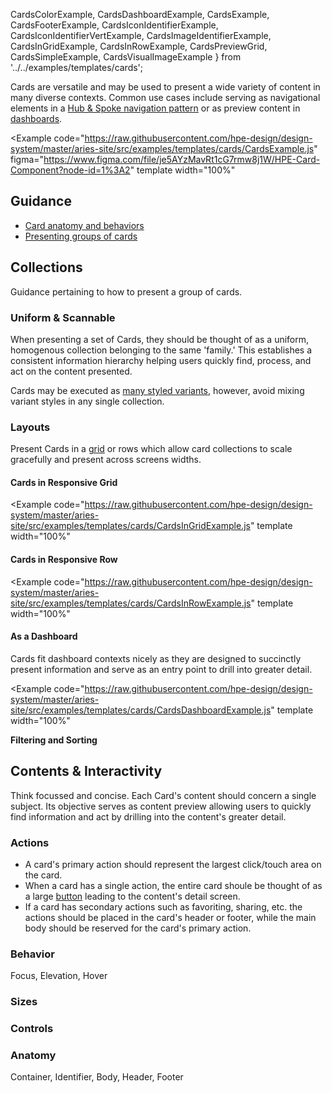 
  CardsColorExample,
  CardsDashboardExample,
  CardsExample, 
  CardsFooterExample,
  CardsIconIdentifierExample, 
  CardsIconIdentifierVertExample,
  CardsImageIdentifierExample, 
  CardsInGridExample,
  CardsInRowExample,
  CardsPreviewGrid,
  CardsSimpleExample,
  CardsVisualImageExample
} from '../../examples/templates/cards';

Cards are versatile and may be used to present a wide variety of content in many
diverse contexts. Common use cases include serving as navigational elements in a 
[Hub & Spoke navigation pattern](/templates/hub-and-spoke-navigation) or as 
preview content in [dashboards](/templates/dashboards).

<Example
  code="https://raw.githubusercontent.com/hpe-design/design-system/master/aries-site/src/examples/templates/cards/CardsExample.js"
  figma="https://www.figma.com/file/je5AYzMavRt1cG7rmw8j1W/HPE-Card-Component?node-id=1%3A2"
  template
  width="100%"
>
  <CardsExample />
</Example>

## Guidance ##
- [Card anatomy and behaviors](#contents-and-interactivity)
- [Presenting groups of cards](#collections)

## Collections ##
Guidance pertaining to how to present a group of cards.

### Uniform & Scannable ###
When presenting a set of Cards, they should be thought of as a uniform, 
homogenous collection belonging to the same 'family.' This establishes a consistent 
information hierarchy helping users quickly find, process, and act on the content 
presented.

Cards may be executed as [many styled variants](#variants), however, avoid mixing variant 
styles in any single collection.

### Layouts ###
Present Cards in a [grid](/components/grid) or rows which allow card collections 
to scale gracefully and present across screens widths.

#### Cards in Responsive Grid ####

<Example
  code="https://raw.githubusercontent.com/hpe-design/design-system/master/aries-site/src/examples/templates/cards/CardsInGridExample.js"
  template
  width="100%"
>
  <CardsInGridExample />
</Example>

#### Cards in Responsive Row ####

<Example
  code="https://raw.githubusercontent.com/hpe-design/design-system/master/aries-site/src/examples/templates/cards/CardsInRowExample.js"
  template
  width="100%"
>
  <CardsInRowExample />
</Example>

#### As a Dashboard ####
Cards fit dashboard contexts nicely as they are designed to succinctly present information 
and serve as an entry point to drill into greater detail.

<Example
  code="https://raw.githubusercontent.com/hpe-design/design-system/master/aries-site/src/examples/templates/cards/CardsDashboardExample.js"
  template
  width="100%"
>
  <CardsDashboardExample />
</Example>

**Filtering and Sorting**

## Contents & Interactivity ##
Think focussed and concise. Each Card's content should concern a single subject. Its 
objective serves as content preview allowing users to quickly find information and act 
by drilling into the content's greater detail.

### Actions ###
- A card's primary action should represent the largest click/touch area on the card. 
- When a card has a single action, the entire card shoule be thought of as a large [button](/components/button)
leading to the content's detail screen. 
- If a card has secondary actions such as favoriting, sharing, etc. the actions should be 
placed in the card's header or footer, while the main body should be reserved for the card's 
primary action.

### Behavior ###

Focus, Elevation, Hover

### Sizes ###
### Controls ###
### Anatomy ###

Container, Identifier, Body, Header, Footer